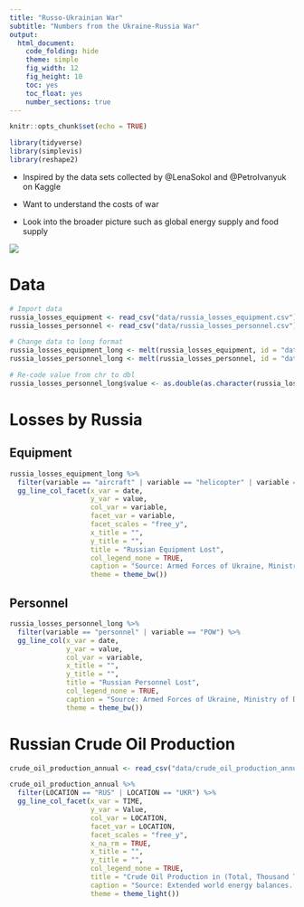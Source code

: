 ```yaml
---
title: "Russo-Ukrainian War"
subtitle: "Numbers from the Ukraine-Russia War"
output: 
  html_document:
    code_folding: hide
    theme: simple
    fig_width: 12
    fig_height: 10
    toc: yes
    toc_float: yes
    number_sections: true
---
```

```r
knitr::opts_chunk$set(echo = TRUE)

library(tidyverse)
library(simplevis)
library(reshape2)
```

  - Inspired by the data sets collected by @LenaSokol and @PetroIvanyuk on Kaggle
  
  - Want to understand the costs of war
  
  - Look into the broader picture such as global energy supply and food supply

![](https://ichef.bbci.co.uk/news/976/cpsprodpb/2CDE/production/_124868411_ukraine_russian_control_areas_map_2x640-nc.png)

# Data
```r
# Import data
russia_losses_equipment <- read_csv("data/russia_losses_equipment.csv")
russia_losses_personnel <- read_csv("data/russia_losses_personnel.csv")
```

```r
# Change data to long format
russia_losses_equipment_long <- melt(russia_losses_equipment, id = "date")
russia_losses_personnel_long <- melt(russia_losses_personnel, id = "date")

# Re-code value from chr to dbl
russia_losses_personnel_long$value <- as.double(as.character(russia_losses_personnel_long$value))
```

# Losses by Russia
## Equipment
```r
russia_losses_equipment_long %>% 
  filter(variable == "aircraft" | variable == "helicopter" | variable == "tank" | variable == "APC" | variable == "field artillery" | variable == "drone") %>%
  gg_line_col_facet(x_var = date,
                    y_var = value,
                    col_var = variable,
                    facet_var = variable,
                    facet_scales = "free_y",
                    x_title = "",
                    y_title = "",
                    title = "Russian Equipment Lost",
                    col_legend_none = TRUE,
                    caption = "Source: Armed Forces of Ukraine, Ministry of Defense of Ukraine. Graphic: @wyuet",
                    theme = theme_bw())
```

## Personnel
```r
russia_losses_personnel_long %>% 
  filter(variable == "personnel" | variable == "POW") %>% 
  gg_line_col(x_var = date,
              y_var = value,
              col_var = variable,
              x_title = "",
              y_title = "",
              title = "Russian Personnel Lost",
              col_legend_none = TRUE,
              caption = "Source: Armed Forces of Ukraine, Ministry of Defense of Ukraine. Graphic: @wyuet",
              theme = theme_bw())
```

# Russian Crude Oil Production

```r
crude_oil_production_annual <- read_csv("data/crude_oil_production_annual.csv")
```

```r
crude_oil_production_annual %>% 
  filter(LOCATION == "RUS" | LOCATION == "UKR") %>% 
  gg_line_col_facet(x_var = TIME,
                    y_var = Value,
                    col_var = LOCATION,
                    facet_var = LOCATION,
                    facet_scales = "free_y",
                    x_na_rm = TRUE,
                    x_title = "",
                    y_title = "",
                    col_legend_none = TRUE,
                    title = "Crude Oil Production in (Total, Thousand TOE)",
                    caption = "Source: Extended world energy balances. OECD. Graphic: @wyuet",
                    theme = theme_light())
```

